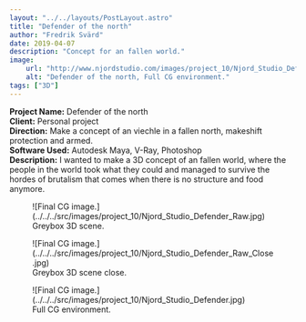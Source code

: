 ```yaml
---
layout: "../../layouts/PostLayout.astro"
title: "Defender of the north"
author: "Fredrik Svärd"
date: 2019-04-07
description: "Concept for an fallen world."
image:
    url: "http://www.njordstudio.com/images/project_10/Njord_Studio_Defender.jpg"
    alt: "Defender of the north, Full CG environment."
tags: ["3D"]
---
```



<div class="post-details">
    <b>Project Name:</b> Defender of the north<br />
    <b>Client:</b> Personal project<br />
    <b>Direction:</b> Make a concept of an viechle in a fallen north, makeshift protection and armed.<br />
    <b>Software Used:</b> Autodesk Maya, V-Ray, Photoshop<br />
    <b>Description:</b> I wanted to make a 3D concept of an fallen world, where the people in the world took what they could and managed to survive the hordes of brutalism that comes when there is no structure and food anymore.<br />
</div>

<figure data-lightbox="true">
    ![Final CG image.](../../../src/images/project_10/Njord_Studio_Defender_Raw.jpg)
    <figcaption>Greybox 3D scene.</figcaption>
</figure>

<figure data-lightbox="true">
    ![Final CG image.](../../../src/images/project_10/Njord_Studio_Defender_Raw_Close.jpg)
    <figcaption>Greybox 3D scene close.</figcaption>
</figure>

<figure data-lightbox="true">
    ![Final CG image.](../../../src/images/project_10/Njord_Studio_Defender.jpg)
    <figcaption>Full CG environment.</figcaption>
</figure>